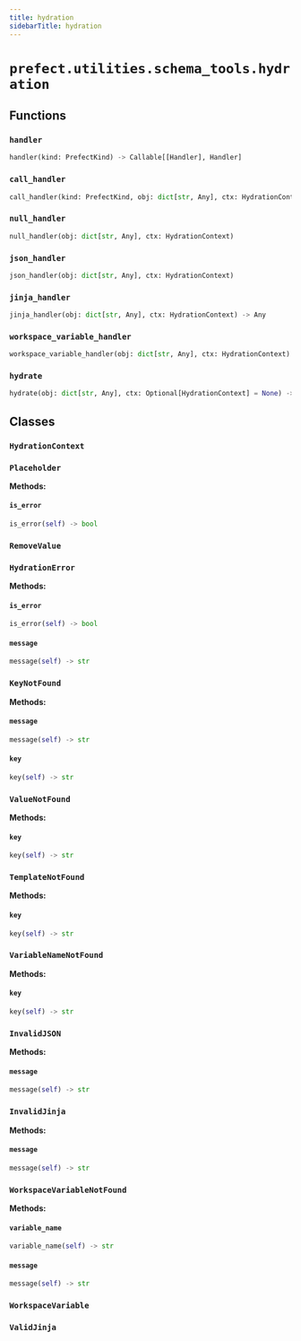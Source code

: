 ```yaml
---
title: hydration
sidebarTitle: hydration
---
```


# `prefect.utilities.schema_tools.hydration`

## Functions

### `handler`

```python
handler(kind: PrefectKind) -> Callable[[Handler], Handler]
```

### `call_handler`

```python
call_handler(kind: PrefectKind, obj: dict[str, Any], ctx: HydrationContext) -> Any
```

### `null_handler`

```python
null_handler(obj: dict[str, Any], ctx: HydrationContext)
```

### `json_handler`

```python
json_handler(obj: dict[str, Any], ctx: HydrationContext)
```

### `jinja_handler`

```python
jinja_handler(obj: dict[str, Any], ctx: HydrationContext) -> Any
```

### `workspace_variable_handler`

```python
workspace_variable_handler(obj: dict[str, Any], ctx: HydrationContext) -> Any
```

### `hydrate`

```python
hydrate(obj: dict[str, Any], ctx: Optional[HydrationContext] = None) -> dict[str, Any]
```

## Classes

### `HydrationContext`

### `Placeholder`

**Methods:**

#### `is_error`

```python
is_error(self) -> bool
```

### `RemoveValue`

### `HydrationError`

**Methods:**

#### `is_error`

```python
is_error(self) -> bool
```

#### `message`

```python
message(self) -> str
```

### `KeyNotFound`

**Methods:**

#### `message`

```python
message(self) -> str
```

#### `key`

```python
key(self) -> str
```

### `ValueNotFound`

**Methods:**

#### `key`

```python
key(self) -> str
```

### `TemplateNotFound`

**Methods:**

#### `key`

```python
key(self) -> str
```

### `VariableNameNotFound`

**Methods:**

#### `key`

```python
key(self) -> str
```

### `InvalidJSON`

**Methods:**

#### `message`

```python
message(self) -> str
```

### `InvalidJinja`

**Methods:**

#### `message`

```python
message(self) -> str
```

### `WorkspaceVariableNotFound`

**Methods:**

#### `variable_name`

```python
variable_name(self) -> str
```

#### `message`

```python
message(self) -> str
```

### `WorkspaceVariable`

### `ValidJinja`
